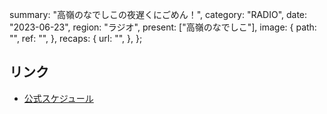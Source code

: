  summary: "高嶺のなでしこの夜遅くにごめん！",
  category: "RADIO",
  date: "2023-06-23",
  region: "ラジオ",
  present: ["高嶺のなでしこ"],
  image: {
    path: "",
    ref: "",
  },
  recaps: {
    url: "",
  },
};

## リンク

- [公式スケジュール](https://takanenonadeshiko.jp/?p=1009)
